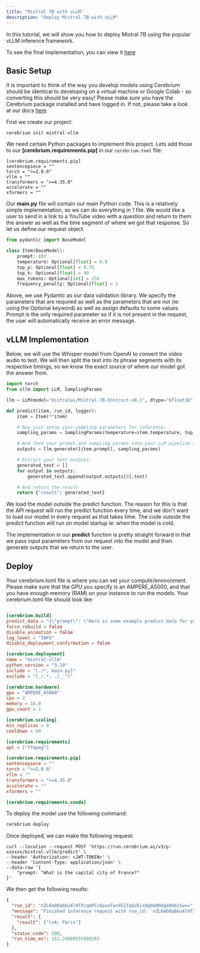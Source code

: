 ```yaml
---
title: "Mistral 7B with vLLM"
description: "Deploy Mistral 7B with vLLM"
---
```


In this tutorial, we will show you how to deploy Mistral 7B using the popular vLLM inference framework.

To see the final implementation, you can view it [here](https://github.com/CerebriumAI/examples/tree/master/4-faster-inference-with-vllm)

## Basic Setup

It is important to think of the way you develop models using Cerebrium should be identical to developing on a virtual machine or Google Colab - so converting this should be very easy!
Please make sure you have the Cerebrium package installed and have logged in. If not, please take a look at our docs [here](https://docs.cerebrium.ai/cerebrium/getting-started/installation)

First we create our project:

```
cerebrium init mistral-vllm
```

We need certain Python packages to implement this project. Lets add those to our **[cerebrium.requirements.pip]** in our `cerebrium.toml` file:

```
[cerebrium.requirements.pip]
sentencepiece = ""
torch = ">=2.0.0"
vllm = ""
transformers = ">=4.35.0"
accelerate = ""
xformers = ""
```

Our **main.py** file will contain our main Python code. This is a relatively simple implementation, so we can do everything in 1 file. We would like a user to send in a link to a YouTube video with a question and return to them the answer as well as the time segment of where we got that response.
So let us define our request object.

```python
from pydantic import BaseModel

class Item(BaseModel):
    prompt: str
    temperature: Optional[float] = 0.8
    top_p: Optional[float] = 0.75
    top_k: Optional[float] = 40
    max_tokens: Optional[int] = 256
    frequency_penalty: Optional[float] = 1
```

Above, we use Pydantic as our data validation library. We specify the parameters that are required as well as the parameters that are not (ie: using the Optional keyword) as well as assign defaults to some values. Prompt is the only required parameter so if it is not present in the request, the user will automatically receive an error message.

## vLLM Implementation

Below, we will use the Whisper model from OpenAI to convert the video audio to text. We will then split the text into its phrase segments with its respective timings, so we know the exact source of where our model got the answer from.

```python
import torch
from vllm import LLM, SamplingParams

llm = LLM(model="mistralai/Mistral-7B-Instruct-v0.1", dtype="bfloat16")

def predict(item, run_id, logger):
    item = Item(**item)

    # Now just setup your sampling parameters for inference:
    sampling_params = SamplingParams(temperature=item.temperature, top_p=item.top_p, top_k=item.top_k, max_tokens=item.max_tokens, frequency_penalty=item.frequency_penalty)

    # And feed your prompt and sampling params into your LLM pipeline as follows.
    outputs = llm.generate([item.prompt], sampling_params)

    # Extract your text outputs:
    generated_text = []
    for output in outputs:
        generated_text.append(output.outputs[0].text)

    # And return the result
    return {"result": generated_text}

```

We load the model outside the predict function. The reason for this is that the API request will run the predict function every time, and we don't want to load our model in every request as that takes time.
The code outside the predict function will run on model startup ie: when the model is cold.

The implementation in our **predict** function is pretty straight forward in that we pass input parameters from our request into the model and then generate outputs that we return to the user.

## Deploy

Your cerebrium.toml file is where you can set your compute/environment. Please make sure that the GPU you specify is an AMPERE_A5000, and that you have enough memory (RAM) on your instance to run the models. Your cerebrium.toml file should look like:

```toml

[cerebrium.build]
predict_data = "{\"prompt\": \"Here is some example predict data for your cerebrium.toml which will be used to test your predict function on build.\"}"
force_rebuild = false
disable_animation = false
log_level = "INFO"
disable_deployment_confirmation = false

[cerebrium.deployment]
name = "mistral-vllm"
python_version = "3.10"
include = "[./*, main.py]"
exclude = "[./.*, ./__*]"

[cerebrium.hardware]
gpu = "AMPERE_A5000"
cpu = 2
memory = 16.0
gpu_count = 1

[cerebrium.scaling]
min_replicas = 0
cooldown = 60

[cerebrium.requirements]
apt = ["ffmpeg"]

[cerebrium.requirements.pip]
sentencepiece = ""
torch = ">=2.0.0"
vllm = ""
transformers = ">=4.35.0"
accelerate = ""
xformers = ""

[cerebrium.requirements.conda]

```

To deploy the model use the following command:

```bash
cerebrium deploy
```

Once deployed, we can make the following request:

```curl
curl --location --request POST 'https://run.cerebrium.ai/v3/p-xxxxxx/mistral-vllm/predict' \
--header 'Authorization: <JWT-TOKEN>' \
--header 'Content-Type: application/json' \
--data-raw '{
    "prompt: "What is the capital city of France?"
}'
```

We then get the following results:

```json
{
  "run_id": "nZL6mD8q66u4lHTXcqmPCc6pxxFwn95IfqQvEix0gHaOH4gkHUdz1w==",
  "message": "Finished inference request with run_id: `nZL6mD8q66u4lHTXcqmPCc6pxxFwn95IfqQvEix0gHaOH4gkHUdz1w==`",
  "result": {
    "result": ["\nA: Paris"]
  },
  "status_code": 200,
  "run_time_ms": 151.24988555908203
}
```
